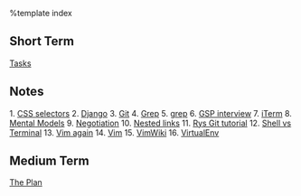 %template index

== Short Term ==
[[Tasks]]

== Notes ==
1. [[CSS selectors]]
2. [[Django]] 
3. [[Git]]
4. [[Grep]]
5. [[grep]]
6. [[GSP interview]]
7. [[iTerm]]
8. [[Mental Models]]
9. [[Negotiation]]
10. [[Nested links]]
11. [[Rys Git tutorial]]
12. [[Shell vs Terminal]]
13. [[Vim again]]
14. [[Vim]]
15. [[VimWiki]] 
16. [[VirtualEnv]]

== Medium Term ==
[[Todo|The Plan]]

